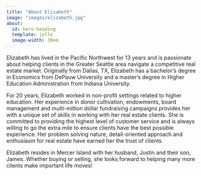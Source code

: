 ```yaml
---
title: "About Elizabeth"
image: "images/elizabeth.jpg"
about:
  id: hero-heading
  template: jolla
  image-width: 30em
---
```


:::{#hero-heading}

:::

Elizabeth has lived in the Pacific Northwest for 13 years and is passionate
about helping clients in the Greater Seattle area navigate a competitive real
estate market. Originally from Dallas, TX, Elizabeth has a bachelor's degree in
Economics from DePauw University and a master's degree in Higher Education
Administration from Indiana University.

For 20 years, Elizabeth worked in non-profit settings related to higher
education.  Her experience in donor cultivation, endowments, board management
and multi-million dollar fundraising campaigns provides her with a unique set
of skills in working with her real estate clients. She is committed to
providing the highest level of customer service and is always willing to go the
extra mile to ensure clients have the best possible experience.  Her problem
solving nature, detail-oriented approach and enthusiasm for real estate have
earned her the trust of clients.

Elizabeth resides in Mercer Island with her husband, Justin and their son,
James.  Whether buying or selling, she looks forward to helping many more
clients make important life moves!

